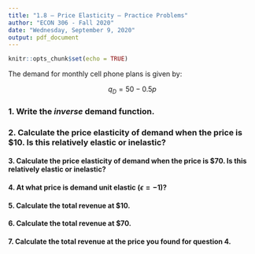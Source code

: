 ```yaml
---
title: "1.8 — Price Elasticity — Practice Problems"
author: "ECON 306 - Fall 2020"
date: "Wednesday, September 9, 2020"
output: pdf_document
---
```


```r
knitr::opts_chunk$set(echo = TRUE)
```

The demand for monthly cell phone plans is given by:

$$q_D =  50-0.5p$$

### 1. Write the *inverse* demand function.

### 2. Calculate the price elasticity of demand when the price is $10. Is this relatively elastic or inelastic?

#### 3. Calculate the price elasticity of demand when the price is $70. Is this relatively elastic or inelastic?

#### 4. At what price is demand unit elastic $(\epsilon=-1)$?

#### 5. Calculate the total revenue at $10.

#### 6. Calculate the total revenue at $70.

#### 7. Calculate the total revenue at the price you found for question 4.
